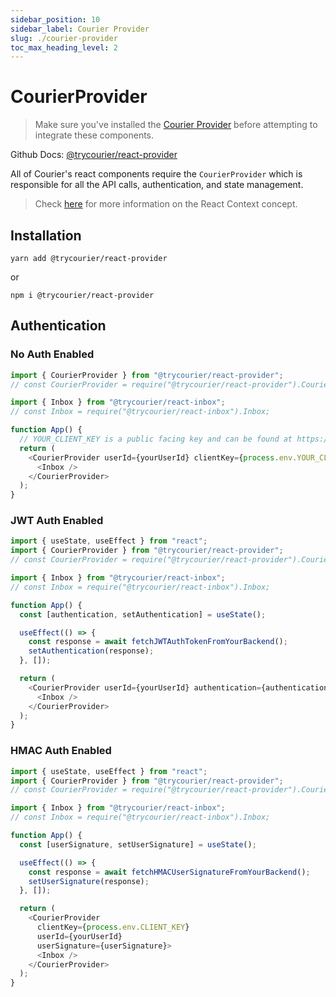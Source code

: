 ```yaml
---
sidebar_position: 10
sidebar_label: Courier Provider
slug: ./courier-provider
toc_max_heading_level: 2
---
```


# CourierProvider

> Make sure you've installed the [Courier Provider](https://app.courier.com/channels/courier) before attempting to integrate these components.

Github Docs: [@trycourier/react-provider](https://github.com/trycourier/courier-react/tree/main/packages/react-provider)

All of Courier's react components require the `CourierProvider` which is responsible for all the API calls, authentication, and state management.  

> Check [here](https://reactjs.org/docs/context.html#contextprovider) for more information on the React Context concept.


## Installation

```
yarn add @trycourier/react-provider
```

or 

```
npm i @trycourier/react-provider
```

## Authentication

### No Auth Enabled

```ts
import { CourierProvider } from "@trycourier/react-provider";
// const CourierProvider = require("@trycourier/react-provider").CourierProvider;

import { Inbox } from "@trycourier/react-inbox";
// const Inbox = require("@trycourier/react-inbox").Inbox;

function App() {
  // YOUR_CLIENT_KEY is a public facing key and can be found at https://app.courier.com/channels/courier
  return (
    <CourierProvider userId={yourUserId} clientKey={process.env.YOUR_CLIENT_KEY}>
      <Inbox />
    </CourierProvider>
  );
}
```

### JWT Auth Enabled

```ts
import { useState, useEffect } from "react";
import { CourierProvider } from "@trycourier/react-provider";
// const CourierProvider = require("@trycourier/react-provider").CourierProvider;

import { Inbox } from "@trycourier/react-inbox";
// const Inbox = require("@trycourier/react-inbox").Inbox;

function App() {
  const [authentication, setAuthentication] = useState();

  useEffect(() => {
    const response = await fetchJWTAuthTokenFromYourBackend();
    setAuthentication(response);
  }, []);

  return (
    <CourierProvider userId={yourUserId} authentication={authentication}>
      <Inbox />
    </CourierProvider>
  );
}
```

### HMAC Auth Enabled

```ts
import { useState, useEffect } from "react";
import { CourierProvider } from "@trycourier/react-provider";
// const CourierProvider = require("@trycourier/react-provider").CourierProvider;

import { Inbox } from "@trycourier/react-inbox";
// const Inbox = require("@trycourier/react-inbox").Inbox;

function App() {
  const [userSignature, setUserSignature] = useState();

  useEffect(() => {
    const response = await fetchHMACUserSignatureFromYourBackend();
    setUserSignature(response);
  }, []);

  return (
    <CourierProvider 
      clientKey={process.env.CLIENT_KEY} 
      userId={yourUserId} 
      userSignature={userSignature}>
      <Inbox />
    </CourierProvider>
  );
}
```